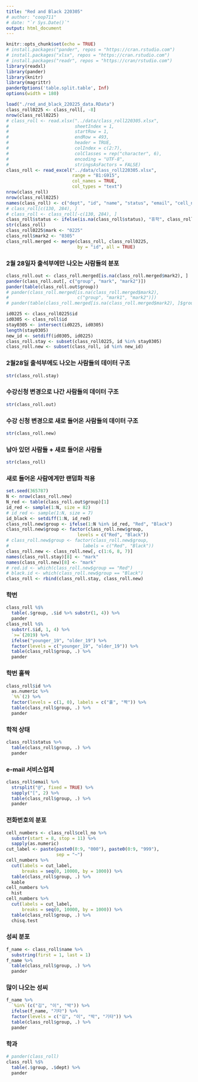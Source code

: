 ```yaml
---
title: "Red and Black 220305"
# author: "coop711"
# date: "`r Sys.Date()`"
output: html_document
---
```


```r
knitr::opts_chunk$set(echo = TRUE)
# install.packages("pander", repos = "https://cran.rstudio.com")
# install.packages("xlsx", repos = "https://cran.rstudio.com")
# install.packages("readr", repos = "https://cran/rstudio.com")
library(readxl)
library(pander)
library(knitr)
library(magrittr)
panderOptions('table.split.table', Inf)
options(width = 180)
```

<!--
### Data
-->

```r
load("./red_and_black_220225_data.RData")
class_roll0225 <- class_roll[, -8]
nrow(class_roll0225)
# class_roll <- read.xlsx("../data/class_roll220305.xlsx", 
#                         sheetIndex = 1, 
#                         startRow = 1, 
#                         endRow = 493, 
#                         header = TRUE,
#                         colIndex = c(2:7), 
#                         colClasses = rep("character", 6), 
#                         encoding = "UTF-8",
#                         stringsAsFactors = FALSE)
class_roll <- read_excel("../data/class_roll220305.xlsx",
                         range = "B1:G915",
                         col_names = TRUE,
                         col_types = "text")
nrow(class_roll)
nrow(class_roll0225)
names(class_roll) <- c("dept", "id", "name", "status", "email", "cell_no")
# class_roll[c(130, 284), ]
# class_roll <- class_roll[-c(130, 284), ]
class_roll$status <- ifelse(is.na(class_roll$status), "휴학", class_roll$status)
str(class_roll)
class_roll0225$mark <- "0225"
class_roll$mark2 <- "0305"
class_roll.merged <- merge(class_roll, class_roll0225, 
                           by = "id", all = TRUE)
```

<!--
### 8월 29일자 출석부와 9월 4일자 출석부 통합 결과

```r
nrow(class_roll.merged)
pander(class_roll.merged[, c("group", "mark1", "mark2")])
```
-->

### 2월 28일자 출석부에만 나오는 사람들의 분포

```r
class_roll.out <- class_roll.merged[is.na(class_roll.merged$mark2), ]
pander(class_roll.out[, c("group", "mark", "mark2")])
pander(table(class_roll.out$group))
# pander(class_roll.merged[is.na(class_roll.merged$mark2), 
#                          c("group", "mark1", "mark2")])
# pander(table(class_roll.merged[is.na(class_roll.merged$mark2), ]$group))
```

```r
id0225 <- class_roll0225$id
id0305 <- class_roll$id
stay0305 <- intersect(id0225, id0305)
length(stay0305)
new_id <- setdiff(id0305, id0225)
class_roll.stay <- subset(class_roll0225, id %in% stay0305)
class_roll.new <- subset(class_roll, id %in% new_id)
```

### 2월28일 출석부에도 나오는 사람들의 데이터 구조

```r
str(class_roll.stay)
```

### 수강신청 변경으로 나간 사람들의 데이터 구조

```r
str(class_roll.out)
```

### 수강 신청 변경으로 새로 들어온 사람들의 데이터 구조

```r
str(class_roll.new)
```

### 남아 있던 사람들 + 새로 들어온 사람들

```r
str(class_roll)
```

### 새로 들어온 사람에게만 랜덤화 적용

```r
set.seed(365787)
N <- nrow(class_roll.new) 
N_red <- table(class_roll.out$group)[1]
id_red <- sample(1:N, size = 82)
# id_red <- sample(1:N, size = 7)
id_black <- setdiff(1:N, id_red)
class_roll.new$group <- ifelse(1:N %in% id_red, "Red", "Black")
class_roll.new$group <- factor(class_roll.new$group, 
                           levels = c("Red", "Black"))
# class_roll.new$group <- factor(class_roll.new$group, 
#                            labels = c("Red", "Black"))
class_roll.new <- class_roll.new[, c(1:6, 8, 7)]
names(class_roll.stay)[8] <- "mark"
names(class_roll.new)[8] <- "mark"
# red.id <- which(class_roll.new$group == "Red")
# black.id <- which(class_roll.new$group == "Black")
class_roll <- rbind(class_roll.stay, class_roll.new)
```

### 학번

```r
class_roll %$%
  table(.$group, .$id %>% substr(1, 4)) %>%
  pander
class_roll %$%
  substr(.$id, 1, 4) %>%
  `>=`(2019) %>%
  ifelse("younger_19", "older_19") %>%
  factor(levels = c("younger_19", "older_19")) %>%
  table(class_roll$group, .) %>%
  pander
```

### 학번 홀짝

```r
class_roll$id %>%
  as.numeric %>%
  `%%`(2) %>%
  factor(levels = c(1, 0), labels = c("홀", "짝")) %>%
  table(class_roll$group, .) %>%
  pander
```

### 학적 상태

```r
class_roll$status %>%
  table(class_roll$group, .) %>%
  pander
```

### e-mail 서비스업체

```r
class_roll$email %>%
  strsplit("@", fixed = TRUE) %>%
  sapply("[", 2) %>%
  table(class_roll$group, .) %>%
  pander
```

### 전화번호의 분포

```r
cell_numbers <- class_roll$cell_no %>%
  substr(start = 8, stop = 11) %>%
  sapply(as.numeric)
cut_label <- paste(paste0(0:9, "000"), paste0(0:9, "999"), 
                   sep = "~")
cell_numbers %>%
  cut(labels = cut_label, 
      breaks = seq(0, 10000, by = 1000)) %>%
  table(class_roll$group, .) %>%
  kable
cell_numbers %>%
  hist
cell_numbers %>%
  cut(labels = cut_label, 
      breaks = seq(0, 10000, by = 1000)) %>%
  table(class_roll$group, .) %>%
  chisq.test
```

### 성씨 분포

```r
f_name <- class_roll$name %>%
  substring(first = 1, last = 1) 
f_name %>%
  table(class_roll$group, .) %>%
  pander
```

### 많이 나오는 성씨

```r
f_name %>%
  `%in%`(c("김", "이", "박")) %>%
  ifelse(f_name, "기타") %>%
  factor(levels = c("김", "이", "박", "기타")) %>%
  table(class_roll$group, .) %>%
  pander
```

### 학과

```r
# pander(class_roll)
class_roll %$%
  table(.$group, .$dept) %>%
  pander
```

<!--
### 전체 출석부

```r
class_roll %$%
  order(.$name) %>%
  class_roll[., c("id", "name", "group")] %>%
  pander(caption = "가나다순", row.names = FALSE)
```

<P style="page-break-before:always">

```r
class_roll %$%
  order(.$group, .$name) %>%
  class_roll[., c("group", "id", "name")] %>%
  subset(.$group == "Red", select = c("id", "name")) %>%
  pander(caption = "Red")
class_roll %$%
  order(.$group, .$name) %>%
  class_roll[., c("group", "id", "name")] %>%
  subset(.$group == "Black", select = c("id", "name")) %>%
  pander(caption = "Black")
```

<P style="page-break-before:always">

```r
class_roll %>%
  `[`(.$id %>% order, c("id", "group")) %>%
  saveRDS(file = "./class_id_group220305.RDS")
save.image("./red_and_black_220305_data.RData")
```
-->